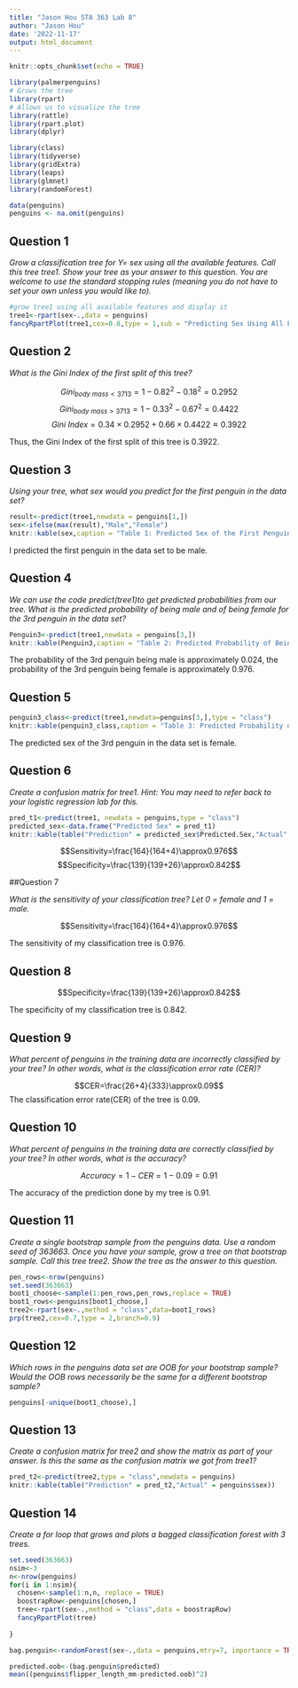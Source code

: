 ```yaml
---
title: "Jason Hou STA 363 Lab 8"
author: "Jason Hou"
date: '2022-11-17'
output: html_document
---
```


```r
knitr::opts_chunk$set(echo = TRUE)
```

```r
library(palmerpenguins)
# Grows the tree
library(rpart)
# Allows us to visualize the tree
library(rattle)
library(rpart.plot)
library(dplyr)

library(class)
library(tidyverse)
library(gridExtra)
library(leaps)
library(glmnet)
library(randomForest)
```

```r
data(penguins)
penguins <- na.omit(penguins)

```



## Question 1
*Grow a classification tree for Y= sex using all the available features. Call this tree tree1. Show your tree as your answer to this question. You are welcome to use the standard stopping rules (meaning you do not have to set your own unless you would like to).*

```r
#grow tree1 using all available features and display it
tree1<-rpart(sex~.,data = penguins)
fancyRpartPlot(tree1,cex=0.8,type = 1,sub = "Predicting Sex Using All Features")
```



## Question 2
*What is the Gini Index of the first split of this tree?* 

$$Gini_{body\ mass<3713}=1-0.82^2-0.18^2=0.2952$$
$$Gini_{body\ mass>3713}=1-0.33^2-0.67^2=0.4422$$
$$Gini\ Index=0.34\times0.2952+0.66\times0.4422\approx0.3922$$

Thus, the Gini Index of the first split of this tree is 0.3922.

## Question 3
*Using your tree, what sex would you predict for the first penguin in the data set?*

```r
result<-predict(tree1,newdata = penguins[1,])
sex<-ifelse(max(result),"Male","Female")
knitr::kable(sex,caption = "Table 1: Predicted Sex of the First Penguin in Data Set")
```

I predicted the first penguin in the data set to be male.

## Question 4
*We can use the code predict(tree1)to get predicted probabilities from our tree. What is the predicted probability of being male and of being female for the 3rd penguin in the data set?*

```r
Penguin3<-predict(tree1,newdata = penguins[3,])
knitr::kable(Penguin3,caption = "Table 2: Predicted Probability of Being Male and Feamle for 3rd Penguin in Data Set")
```

The probability of the 3rd penguin being male is approximately 0.024, the probability of the 3rd penguin being female is approximately 0.976.

## Question 5

```r
penguin3_class<-predict(tree1,newdata=penguins[3,],type = "class")
knitr::kable(penguin3_class,caption = "Table 3: Predicted Probability of Being Male and Feamle for 3rd Penguin in Data Set Using Class")
```

The predicted sex of the 3rd penguin in the data set is female.

## Question 6

*Create a confusion matrix for tree1. Hint: You may need to refer back to your logistic regression lab for this.*

```r
pred_t1<-predict(tree1, newdata = penguins,type = "class")
predicted_sex<-data.frame("Predicted Sex" = pred_t1)
knitr::kable(table("Prediction" = predicted_sex$Predicted.Sex,"Actual" = penguins$sex),caption = "Table 4: Confusion Matrix of Penguin Gender Prediction")

```

$$Sensitivity=\frac{164}{164+4}\approx0.976$$
$$Specificity=\frac{139}{139+26}\approx0.842$$

##Question 7

*What is the sensitivity of your classification tree? Let 0 = female and 1 = male.*

$$Sensitivity=\frac{164}{164+4}\approx0.976$$

The sensitivity of my classification tree is 0.976.

## Question 8

$$Specificity=\frac{139}{139+26}\approx0.842$$

The specificity of my classification tree is 0.842.


## Question 9
*What percent of penguins in the training data are incorrectly classified by your tree? In other words, what is the classification error rate (CER)?*

$$CER=\frac{26+4}{333}\approx0.09$$
The classification error rate(CER) of the tree is 0.09.


## Question 10
*What percent of penguins in the training data are correctly classified by your tree? In other words, what is the accuracy?*

$$Accuracy=1-CER=1-0.09=0.91$$

The accuracy of the prediction done by my tree is 0.91.

## Question 11

*Create a single bootstrap sample from the penguins data. Use a random seed of 363663. Once you have your sample, grow a tree on that bootstrap sample. Call this tree tree2. Show the tree as the answer to this question.*


```r
pen_rows<-nrow(penguins)
set.seed(363663)
boot1_choose<-sample(1:pen_rows,pen_rows,replace = TRUE)
boot1_rows<-penguins[boot1_choose,]
tree2<-rpart(sex~.,method = "class",data=boot1_rows)
prp(tree2,cex=0.7,type = 2,branch=0.9)
```


## Question 12
*Which rows in the penguins data set are OOB for your bootstrap sample? Would the OOB rows necessarily be the same for a different bootstrap sample?*

```r
penguins[-unique(boot1_choose),]
```

## Question 13

*Create a confusion matrix for tree2 and show the matrix as part of your answer. Is this the same as the confusion matrix we got from tree1?*

```r
pred_t2<-predict(tree2,type = "class",newdata = penguins)
knitr::kable(table("Prediction" = pred_t2,"Actual" = penguins$sex))
```

## Question 14

*Create a for loop that grows and plots a bagged classification forest with 3 trees.*

```r
set.seed(363663)
nsim<-3
n<-nrow(penguins)
for(i in 1:nsim){
  chosen<-sample(1:n,n, replace = TRUE)
  boostrapRow<-penguins[chosen,]
  tree<-rpart(sex~.,method = "class",data = boostrapRow)
  fancyRpartPlot(tree)
  
}
```

```r
bag.penguin<-randomForest(sex~.,data = penguins,mtry=7, importance = TRUE, ntree=1000,compete=FALSE)
```

```r
predicted.oob<-(bag.penguin$predicted)
mean((penguins$flipper_length_mm-predicted.oob)^2)
```



